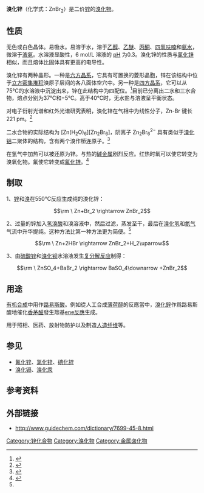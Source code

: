 {{Chembox
| ImageFile = Bromid zinečnatý.PNG
| ImageSize = 
| ImageName = 溴化锌样品
| ImageFile1 = Zinc-bromide-xtal-3D-SF.png
| ImageSize1 = 
| ImageName1 = 溴化锌的晶体结构
|   IUPACName = Zinc bromide
|   OtherNames = 二溴化锌
| Section1 = {{Chembox Identifiers
| CASNo = 7699-45-8
| CASNo_Ref = {{cascite|correct|CAS}}
|  PubChem  =  24375
|  RTECS  =  ZH1150000
|  ChemSpiderID_Ref  = {{chemspidercite|correct|chemspider}}|  ChemSpiderID  =  22790
|  UNII_Ref  = {{fdacite|correct|FDA}}|  UNII  =  OO7ZBU9703
|  InChI  =  1/2BrH.Zn/h2*1H;/q;;+2/p-2
|  InChIKey  =  VNDYJBBGRKZCSX-NUQVWONBAG
|  SMILES  =  Br[Zn]Br
|  StdInChI_Ref  = {{stdinchicite|correct|chemspider}}|  StdInChI  =  1S/2BrH.Zn/h2*1H;/q;;+2/p-2
|  StdInChIKey_Ref  = {{stdinchicite|correct|chemspider}}|  StdInChIKey  =  VNDYJBBGRKZCSX-UHFFFAOYSA-L
}}
| Section2 = {{Chembox Properties
|   Formula = ZnBr<sub>2</sub>
|   MolarMass = 225.198 
|   Appearance = 无色或白色晶体
|   Density = 4.20 g/cm<sup>3</sup> (20 °C) <br> 4.22 g/cm<sup>3</sup> (25 °C)
|   SolubleOther = 溶于[[乙醇|乙醇]]、[[乙醚|乙醚]]、[[丙酮|丙酮]]、[[四氢呋喃|四氢呋喃]]
|   Solubility = 31.1 g/100 mL (0 °C) <br> 44.7 g/100 mL (20 °C)<ref name = "Patnaik">{{cite book en|author=Pradyot Patnaik|year=2003|title=Handbook of Inorganic Chemicals|url=https://archive.org/details/Handbook_of_Inorganic_Chemistry_Patnaik|publisher=McGraw-Hill Professional|isbn=0070494398}}</ref> <br> 53.8 g/100 mL (100 °C)
|   MeltingPt = 394 °C
|   BoilingPt = 697 °C
|   RefractIndex = 1.5452
  }}
| Section7 = {{Chembox Hazards
|   ExternalMSDS = [http://ptcl.chem.ox.ac.uk/MSDS/ZI/zinc_bromide.html MSDS]
|   EUHazardSymbol = {{Chembox EUHazardSymbol|C}}
|   RPhrases = {{R34}}
|   SPhrases = {{S7/8}}, {{S26}}, {{S36/37/39}}, {{S45}}
|   NFPA-H = 3
|   NFPA-F = 0
|   NFPA-R = 0
|   NFPA-O = 
  }}
| Section8 = {{Chembox Related
|   OtherAnions = 
|   OtherCations = 
  }}
}}
'''溴化锌'''（化学式：ZnBr<sub>2</sub>）是二价[[锌|锌]]的[[溴化物|溴化物]]。

==性质==
无色或白色晶体。易吸水。易溶于水，溶于[[乙醇|乙醇]]、[[乙醚|乙醚]]、[[丙酮|丙酮]]、[[四氢呋喃|四氢呋喃]]和[[氨水|氨水]]，微溶于[[液氨|液氨]]。水溶液显酸性，6 mol/L 溶液的 [[pH|pH]] 为0.3。溴化锌的性质与[[氯化锌|氯化锌]]相似，而且熔体比固体具有更高的电导性。

溴化锌有两种晶形。一种是[[六方晶系|六方晶系]]，它具有可置换的菱形晶胞，锌在该结构中位于[[立方密集堆积|立方密集堆积]]溴原子层间的各八面体空穴中。另一种是[[四方晶系|四方晶系]]，它可以从75℃的水溶液中沉淀出来，锌在此结构中为四配位。<ref>{{cite journal en|title=Crystal structure of anhydrous zinc bromide|author=Chung Chieh, White M. A.|journal=Zeitschrift für Kristallographie|year=1984|volume=166|issue=3-4|pages=189–197}}</ref>目前已分离出二水和三水合物，熔点分别为37℃和−5℃。高于40℃时，无水盐与溶液呈平衡状态。

对电子衍射光谱和红外光谱研究表明，溴化锌在气相中为线性分子，Zn-Br 键长 221 pm。<ref>{{cite book en|author=Wells A. F.|year=1984|title=Structural Inorganic Chemistry|edition=5th ed.|publisher=Oxford Science Publications|isbn=0-19-855370-6}}</ref>

二水合物的实际结构为 [Zn(H<sub>2</sub>O)<sub>6</sub>][Zn<sub>2</sub>Br<sub>6</sub>]，阴离子 Zn<sub>2</sub>Br<sub>6</sub><sup>2−</sup> 具有类似于[[溴化铝|溴化铝]]二聚体的结构，含有两个溴作桥连原子。<ref>{{cite journal en|title=Zinc bromide dihydrate ZnBr<sub>2</sub>·2H<sub>2</sub>O: a double-salt structure|author=R. Duhlev, I. D. Brown and R. Faggiani|journal=Acta Cryst.|year=1988|volume=C44|pages=1696–1698|doi=10.1107/S0108270188006584}}</ref>

在氢气中加热可以被还原为锌。与热的[[碱金属|碱金属]]剧烈反应。红热时氧可以使它转变为溴氧化物。氟使它转变成[[氟化锌|氟化锌]]。<ref>{{锌分族|pages=712–713}}</ref>

==制取==
1、[[锌|锌]]和[[溴|溴]]在550°C反应生成纯的溴化锌：
:<math>\rm \ Zn+Br_2 \rightarrow ZnBr_2</math>

2、过量的锌加入[[氢溴酸|氢溴酸]]和溴溶液中，然后过滤，蒸发至干，最后在[[溴化氢|溴化氢]]和[[氮气|氮气]]气流中升华提纯。这种方法比第一种方法更为简便。<ref name = "Patnaik"/>
:<math>\rm \ Zn+2HBr \rightarrow ZnBr_2+H_2\uparrow</math>

3、由[[硫酸锌|硫酸锌]]和[[溴化钡|溴化钡]]水溶液发生[[复分解反应|复分解反应]]制得：
:<math>\rm \ ZnSO_4+BaBr_2 \rightarrow BaSO_4\downarrow +ZnBr_2</math>

==用途==
[[有机合成|有机合成]]中用作[[路易斯酸|路易斯酸]]。例如從人工合成[[薄荷醇|薄荷醇]]的反應當中，[[溴化鋅|溴化鋅]]作爲路易斯酸地催化[[香茅醛|香茅醛]]發生羰基[[ene反應|ene反應]]生成{{link-de|異蒲勒醇|Isopulegol}}。

用于照相、医药、放射物防护以及制造[[人造纤维|人造纤维]]等。

==参见==
*[[氟化锌|氟化锌]]、[[氯化锌|氯化锌]]、[[碘化锌|碘化锌]]
*[[溴化镉|溴化镉]]、[[溴化汞|溴化汞]]

==参考资料==
{{reflist}}

==外部链接==
* http://www.guidechem.com/dictionary/7699-45-8.html {{Wayback|url=http://www.guidechem.com/dictionary/7699-45-8.html |date=20190610012748 }}

{{Zinc compounds}}
{{溴化物}}

[[Category:锌化合物|Category:锌化合物]]
[[Category:溴化物|Category:溴化物]]
[[Category:金属卤化物|Category:金属卤化物]]